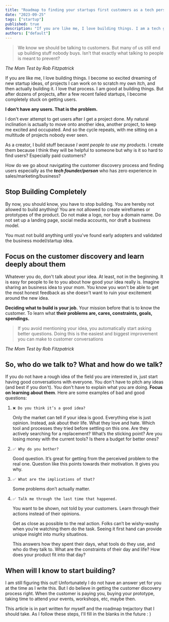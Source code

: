 ```yaml
---
title: "Roadmap to finding your startups first customers as a tech person"
date: "2023-09-25"
tags: ["startup"]
published: true
description: "If you are like me, I love building things. I am a tech guy. But I do not know how to get users. This is a roadmap guide for someone who has no experience in sales and business and more techy like me."
authors: ["default"]
---
```


> We know we should be talking to customers. But many of us still end up building stuff nobody buys. Isn’t that exactly what talking to people is meant to prevent?

<cite className="bg-gray-200 p-2">The Mom Test by Rob Fitzpatrick </cite>

If you are like me, I love building things. I become so excited dreaming of new startup ideas, of projects I can work on to scratch my own itch, and then actually building it. I love that process. I am good at building things. But after dozens of projects, after a few recent failed startups, I become completely stuck on getting users.

**I don't have any users. That is the problem.**

I don't ever attempt to get users after I get a project done. My natural inclination is actually to move onto another idea, another project, to keep me excited and occupated. And so the cycle repeats, with me sitting on a multitude of projects nobody ever seen.

As a creator, I build stuff because _I want people to use my products_. I create them because I think they will be helpful to someone but why is it so hard to find users? Especially paid customers?

How do we go about navigating the customer discovery process and finding users especially as the _**tech founder/person**_ who has zero experience in sales/marketing/business?

## Stop Building Completely

By now, you should know, you have to stop building. You are hereby not allowed to build anything! You are not allowed to create wireframes or prototypes of the product. Do not make a logo, nor buy a domain name. Do not set up a landing page, social media accounts, nor draft a business model.

You must not build anything until you've found early adopters and validated the business model/startup idea.

## Focus on the customer discovery and learn deeply about them

Whatever you do, don't talk about your idea. At least, not in the beginning. It is easy for people to lie to you about how good your idea really is. Imagine sharing an business idea to your mom. You know you won't be able to get the most honest feedback as she doesn't want to ruin your excitement around the new idea.

**Deciding what to build is your job.** Your mission before that is to know the customer. To learn what **their problems are, cares, constraints, goals, spendings.**

> If you avoid mentioning your idea, you automatically start asking better questions. Doing this is the easiest and biggest improvement you can make to customer conversations

<cite className="bg-gray-200 p-2">The Mom Test by Rob Fitzpatrick </cite>

## So, who do we talk to? What and how do we talk?

If you do not have a rough idea of the field you are interested in, just start having good conversations with everyone. You don't have to pitch any ideas (and best if you don't). You don't have to explain what you are doing. **Focus on learning about them**. Here are some examples of bad and good questions:

1. `❌ Do you think it’s a good idea?`

    Only the market can tell if your idea is good. Everything else is just opinion. Instead, ask about their life. What they love and hate. Which tool and processes they tried before settling on this one. Are they actively searching for a replacement? What’s the sticking point? Are you losing money with the current tools? Is there a budget for better ones?

2. `✅ Why do you bother?`

    Good question. It’s great for getting from the perceived problem to the real one. Question like this points towards their motivation. It gives you why.

3. `✅ What are the implications of that?`

    Some problems don’t actually matter.

4. `✅ Talk me through the last time that happened.`

    You want to be shown, not told by your customers. Learn through their actions instead of their opinions.

    Get as close as possible to the real action. Folks can’t be wishy-washy when you’re watching them do the task. Seeing it first hand can provide unique insight into murky situatinos.

    This answers how they spent their days, what tools do they use, and who do they talk to. What are the constraints of their day and life? How does your product fit into that day?

## When will I know to start building?

I am still figuring this out! Unfortunately I do not have an answer yet for you at the time as I write this. But I do believe in getting the customer discovery process right. When the customer is paying you, buying your prototype, taking time to attend your events, workshops, etc, maybe then.

This article is in part written for myself and the roadmap trejactory that I should take. As I follow these steps, I'll fill in the blanks in the future : )
